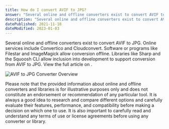 ```yaml
---
title: How do I convert AVIF to JPG?
answer: "Several online and offline converters exist to convert AVIF to JPG. Online services include Convertico and Cloudconvert. Software or programs like Filestar and ImageMagick allow conversion offline. Libraries like Sharp and the Squoosh CLI allow inclusion into development to support conversion from AVIF to JPG."
description: "Several online and offline converters exist to convert AVIF to JPG. Online services include Convertico and Cloudconvert. Software or programs like Filestar and ImageMagick allow conversion offline. Libraries like Sharp and the Squoosh CLI allow inclusion into development to support conversion from AVIF to JPG."
datePublished: 2021-11-18
dateModified: 2023-01-03
---
```


Several online and offline converters exist to convert AVIF to JPG. Online services include Convertico and Cloudconvert. Software or programs like Filestar and ImageMagick allow conversion offline. Libraries like Sharp and the Squoosh CLI allow inclusion into development to support conversion from AVIF to JPG. View the full article on <Link text="how to convert AVIF to JPG here" href="/blog/articles/avif-to-jpg/"/>.

<Link
  text="Download in high resolution"
  href="/images/avif-to-jpg-converters.webp"
/>

<Image src="avif-to-jpg-converters" alt="AVIF to JPG Converter Overview" />

Please note that the provided information about online and offline converters and libraries is for illustrative purposes only and does not constitute an endorsement or recommendation of any particular tool. It is always a good idea to research and compare different options and carefully evaluate their features, performance, and compatibility before making a decision on which one to use. It is also important to carefully read and understand any terms of use or license agreements before using any converter or library.
